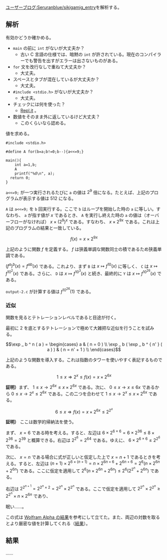 [https://googology.wikia.org/ja/wiki/%E3%83%A6%E3%83%BC%E3%82%B6%E3%83%BC%E3%83%96%E3%83%AD%E3%82%B0:Seruranblue/sikigamig_entry?oldid=23186 ユーザーブログ:Seruranblue/sikigamig_entry]を解析する。

== 解析 ==

有効かどうか確かめる。

* <code>main</code> の前に <code>int</code> がないが大丈夫か？
** 古い C 言語の仕様では、暗黙の <code>int</code> が許されている。現在のコンパイラーでも警告を出すがエラーは出さないものがある。
* <code>for</code> 文を改行なしで重ねて大丈夫か？
** 大丈夫。
* スペースとタブが混在しているが大丈夫か？
** 大丈夫。
* <code><nowiki>#include <stdio.h></nowiki></code> がないが大丈夫か？
** 大丈夫。
* チェックには何を使った？
** [https://repl.it/languages/c Repl.it] 。
* 数値をそのまま外に返しているけど大丈夫？
** このくらいなら認める。

値を求める。

<pre>
#include <stdio.h>

#define A for(b=a;b!=0;b--){a<<=9;}

main(){
    int a=1,b;
    A
	printf("%d\n", a);
  return 0;
}
</pre>

<code>a<<=9;</code> が一つ実行されるたびに <code>a</code> の値は \( 2 ^ 9 \) 倍になる。たとえば、上記のプログラムが表示する値は \( 512 \) になる。

<code>A</code> は <code>a<<=9;</code> を <code>b</code> 回実行する。ここで <code>b</code> はループを開始した時の <code>a</code> に等しい。すなわち、 <code>a</code> が指す値が \( x \) であるとき、 <code>A</code> を実行し終えた時の <code>a</code> の値は（オーバーフローがなければ） \( x \times { ( 2 ^ 9 ) } ^ x \) である。すなわち、 \( x \times 2 ^ { 9 x } \) である。これは上記のプログラムの結果と一致している。

\[ f ( x ) = x \times 2 ^ { 9 x } \]

上記のように関数 \( f \) を定義する。 \( f \) は狭義単調な関数同士の積であるため狭義単調である。

\( { ( f ^ a ) } ^ b ( x ) = f ^ { a b } ( x ) \) である。これより、まず <code>B</code> は \( x \mapsto f ^ { 10 } ( x ) \) に等しく、 <code>C</code> は \( x \mapsto f ^ { { 10 } ^ 2 } ( x ) \) である。さらに、 <code>D</code> は \( x \mapsto f ^ { { 10 } ^ 3 } ( x ) \) と続き、最終的に <code>Y</code> は \( x \mapsto f ^ { { 10 } ^ { 26 } } ( x ) \) である。

<code>output-2.c</code> が計算する値は \( f ^ { { 10 } ^ { 26 } } ( 1 ) \) である。

=== 近似 ===

関数を見るとテトレーションレベルであると目途が付く。

最初に 2 を底とするテトレーションで極めて大雑把な近似を行うことを試みる。

\[ \exp _ b ^ n ( a ) = \begin{cases} a & ( n = 0 ) \\ \exp _ b ( \exp _ b ^ { n' } ( a ) ) & ( n = n' + 1 ) \\ \end{cases} \]

上記のような関数を導入する。これは指数のタワーを使いやすく表記するものである。

\[ 1 \le x \Longrightarrow 2 ^ x \le f ( x ) = x \times 2 ^ { 6 x } \tag{1} \]

'''証明）'''まず、 \( 1 \le x \rightarrow 2 ^ { 6 x } \le x \times 2 ^ { 6 x } \) である。次に、 \( 0 \le x \rightarrow x \le 6 x \) であるから \( 0 \le x \rightarrow 2 ^ x \le 2 ^ { 6 x } \) である。この二つを合わせて \( 1 \le x \rightarrow 2 ^ x \le x \times 2 ^ { 6 x } \) である。

\[ 6 \le x \Longrightarrow f ( x ) = x \times 2 ^ { 6 x } \le 2 ^ { 2 ^ x } \tag{2} \]

{{User:Hexirp/tcu}}
'''証明）'''
{{User:Hexirp/tcm}}
ここは数学的帰納法を使う。

まず、 \( x = 6 \) である時を考える。すると、左辺は \( 6 \times 2 ^ { 6 \times 6 } = 6 \times 2 ^ { 36 } \le 8 \times 2 ^ { 36 } = 2 ^ { 39 } \) と概算できる。右辺は \( 2 ^ { 2 ^ 6 } = 2 ^ { 64 } \) である。ゆえに、 \( 6 \times 2 ^ { 6 \times 6 } \le 2 ^ { 2 ^ 6 } \) である。

次に、 \( x = n \) である場合に式が正しいと仮定した上で \( x = n + 1 \) であるときを考える。すると、左辺は \( ( n + 1 ) \times 2 ^ { 6 \times ( n + 1 ) } = n \times 2 ^ { 6 n + 6 } + 2 ^ { 6 n + 6 } = 2 ^ 6 ( n \times 2 ^ { 6 n } + 2 ^ { 6 n } ) \) である。ここに仮定を適用して \( 2 ^ 6 ( n \times 2 ^ { 6 n } + 2 ^ { 6 n } ) \le 2 ^ 6 ( 2 ^ { 2 ^ n } + 2 ^ { 6 n } ) \) である。

右辺は \( 2 ^ { 2 ^ { n + 1 } } = 2 ^ { 2 ^ n \times 2 } = 2 ^ { 2 ^ n } \times 2 ^ { 2 ^ n } \) である。ここで仮定を適用して \( 2 ^ { 2 ^ n } \times 2 ^ { 2 ^ n } \ge 2 ^ { 2 ^ n } \times  n \times 2 ^ { 6 n } \) であり、

眠い……。
{{User:Hexirp/tcl}}

この式は [https://www.wolframalpha.com/input/?i=2%5E%282%5Ex%29%3Dx*2%5E%286x%29&lang=ja Wolfram Alpha の結果]を参考にして立てた。また、両辺の対数を取るとより厳密な値を計算してくれる（[https://www.wolframalpha.com/input/?i=2%5Ex%3Dlog_2%28x*2%5E%286x%29%29&lang=ja 結果]）。

== 結果 ==

……
